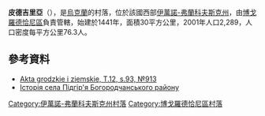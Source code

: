 {{coord|48|47|30|N|24|30|39|E|scale:30000|display=title}}

'''皮德吉里亞'''（{{lang-uk|Підгір'я}}），是[[烏克蘭|烏克蘭]]的村落，位於該國西部[[伊萬諾-弗蘭科夫斯克州|伊萬諾-弗蘭科夫斯克州]]，由[[博戈羅德恰尼區|博戈羅德恰尼區]]負責管轄，始建於1441年，面積30平方公里，2001年人口2,289，人口密度每平方公里76.3人。

==參考資料==
*[http://polona.pl/item/665606/56/ Akta grodzkie i ziemskie, T.12, s.93, №913] {{Wayback|url=http://polona.pl/item/665606/56/ |date=20151224214622 }}
* [http://history.iv-fr.net/article.php?id=050 Історія села Підгір'я Богородчанського району] {{Wayback|url=http://history.iv-fr.net/article.php?id=050 |date=20160305174608 }}

{{DEFAULTSORT:Підгір'я}}
[[Category:伊萬諾-弗蘭科夫斯克州村落|Category:伊萬諾-弗蘭科夫斯克州村落]]
[[Category:博戈羅德恰尼區村落|Category:博戈羅德恰尼區村落]]


{{IvanoFrankivsk-geo-stub}}